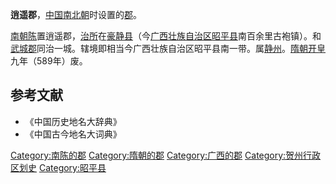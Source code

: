 '''逍遥郡'''，[[中国|中国]][[南北朝|南北朝]]时设置的[[郡|郡]]。

[[陳_(南朝)|南朝陈]]置逍遥郡，[[治所|治所]]在[[豪静县|豪静县]]（今[[广西壮族自治区|广西壮族自治区]][[昭平县|昭平县]]南百余里古袍镇）。和[[武城郡_(南梁)|武城郡]]同治一城。辖境即相当今广西壮族自治区昭平县南一带。属[[静州_(南梁)|静州]]。[[隋朝|隋朝]][[开皇|开皇]]九年（589年）废。
==参考文献== 
*《中国历史地名大辞典》
*《中国古今地名大词典》
{{广西行政区划小作品}}
{{DEFAULTSORT:X}}
[[Category:南陈的郡|Category:南陈的郡]]
[[Category:隋朝的郡|Category:隋朝的郡]]
[[Category:广西的郡|Category:广西的郡]]
[[Category:贺州行政区划史|Category:贺州行政区划史]]
[[Category:昭平县|Category:昭平县]]